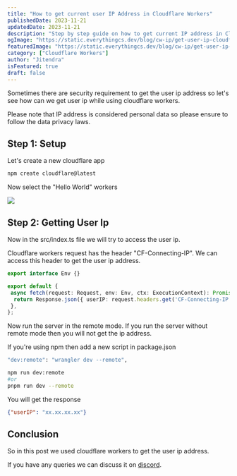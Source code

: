 ```yaml
---
title: "How to get current user IP Address in Cloudflare Workers"
publishedDate: 2023-11-21
updatedDate: 2023-11-21
description: "Step by step guide on how to get current IP address in Cloudflare Workers"
ogImage: "https://static.everythingcs.dev/blog/cw-ip/get-user-ip-cloudflare-workers.png"
featuredImage: "https://static.everythingcs.dev/blog/cw-ip/get-user-ip-cloudflare-workers.png"
category: ["Cloudflare Workers"]
author: "Jitendra"
isFeatured: true
draft: false
---
```



Sometimes there are security requirement to get the user ip address so let's see how can we get user ip while using cloudflare workers.

Please note that IP address is considered personal data so please ensure to follow the data privacy laws.

## Step 1: Setup

Let's create a new cloudflare app

<CodeContainer fileName="terminal">

```bash
npm create cloudflare@latest
```

</CodeContainer>

Now select the "Hello World" workers

<img src="https://static.everythingcs.dev/blog/cw-ip/create-cloudflare-app.png" loading="lazy" />

## Step 2: Getting User Ip

Now in the src/index.ts file we will try to access the user ip.

Cloudflare workers request has the header "CF-Connecting-IP". We can access this header to get the user ip address.

<CodeContainer fileName="src/index.ts">

```ts
export interface Env {}

export default {
 async fetch(request: Request, env: Env, ctx: ExecutionContext): Promise<Response> {
  return Response.json({ userIP: request.headers.get('CF-Connecting-IP') });
 },
};

```

</CodeContainer>

Now run the server in the remote mode.
If you run the server without remote mode then you will not get the ip address.

If you're using npm then add a new script in package.json

<CodeContainer fileName="terminal">

```bash
"dev:remote": "wrangler dev --remote",
```

</CodeContainer>

<CodeContainer fileName="terminal">

```bash
npm run dev:remote
#or
pnpm run dev --remote 
```

</CodeContainer>

You will get the response

<CodeContainer fileName="terminal">

```json
{"userIP": "xx.xx.xx.xx"}
```

</CodeContainer>

## Conclusion

So in this post we used cloudflare workers to get the user ip address.

If you have any queries we can discuss it on [discord](https://discord.gg/W3nubBNeXK).
